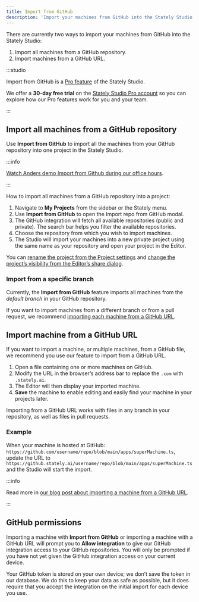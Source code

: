```yaml
---
title: Import from GitHub
description: 'Import your machines from GitHub into the Stately Studio.'
---
```



There are currently two ways to import your machines from GitHub into the Stately Studio:

1. Import all machines from a GitHub repository.
2. Import machines from a GitHub URL.

:::studio

Import from GitHub is a [Pro feature](/studio-pro-plan) of the Stately Studio.

We offer a **30-day free trial** on the [Stately Studio Pro account](https://stately.ai/pricing) so you can explore how our Pro features work for you and your team.

:::

## Import all machines from a GitHub repository

Use **Import from GitHub** to import all the machines from your GitHub repository into one project in the Stately Studio.

:::info

[Watch Anders demo Import from Github during our office hours](https://www.youtube.com/watch?v=k-ymwkyUBao&t=365s).

:::

How to import all machines from a GitHub repository into a project:

1. Navigate to **My Projects** from the sidebar or the Stately menu.
2. Use **Import from GitHub** to open the Import repo from GitHub modal.
3. The GitHub integration will fetch all available repositories (public and private). The search bar helps you filter the available repositories. 
4. Choose the repository from which you wish to import machines.
5. The Studio will import your machines into a new private project using the same name as your repository and open your project in the Editor.

<p>
<ThemedImage
  alt="Stately Studio My Projects page showing a list of projects. Above the list is an Import from GitHub button, alongside the Create project button."
  sources={{
    light: useBaseUrl('/import-from-github/import.png'),
    dark: useBaseUrl('/import-from-github/import-dm.png'),
  }}
/>
</p>

You can [rename the project from the Project settings](/projects#change-a-projects-name-description-and-keywords) and [change the project’s visibility from the Editor’s share dialog](/projects#change-a-projects-visibility).

### Import from a specific branch

Currently, the **Import from GitHub** feature imports all machines from the *default branch* in your GitHub repository. 

If you want to import machines from a different branch or from a pull request, we recommend [importing each machine from a GitHub URL](#import-machine-from-a-github-url).

## Import machine from a GitHub URL

If you want to import a machine, or multiple machines, from a GitHub file, we recommend you use our feature to import from a GitHub URL.

1. Open a file containing one or more machines on GitHub.
2. Modify the URL in the browser’s address bar to replace the `.com` with `.stately.ai`.
3. The Editor will then display your imported machine.
4. **Save** the machine to enable editing and easily find your machine in your projects later.

Importing from a GitHub URL works with files in any branch in your repository, as well as files in pull requests.

### Example

When your machine is hosted at GitHub: 
`https://github.com/username/repo/blob/main/apps/superMachine.ts`, update the URL to 
`https://github.stately.ai/username/repo/blob/main/apps/superMachine.ts` and the Studio will start the import.

<p>
<ThemedImage
  alt="Two URL bars with identical URLs except the first URL has github.com highlighted and the second URL has github.stately.ai highlighted."
  sources={{
    light: useBaseUrl('/import-from-github/import-url.png'),
    dark: useBaseUrl('/import-from-github/import-url-dm.png'),
  }}
/>
</p>

:::info

Read more in [our blog post about importing a machine from a GitHub URL](https://stately.ai/blog/import-machines-from-github).

:::

## GitHub permissions

Importing a machine with **Import from GitHub** or importing a machine with a GitHub URL will prompt you to **Allow integration** to give our GitHub integration access to your GitHub repositories. You will only be prompted if you have not yet given the GitHub integration access on your current device.

Your GitHub token is stored on your own device; we don’t save the token in our database. We do this to keep your data as safe as possible, but it does require that you accept the integration on the initial import for each device you use.